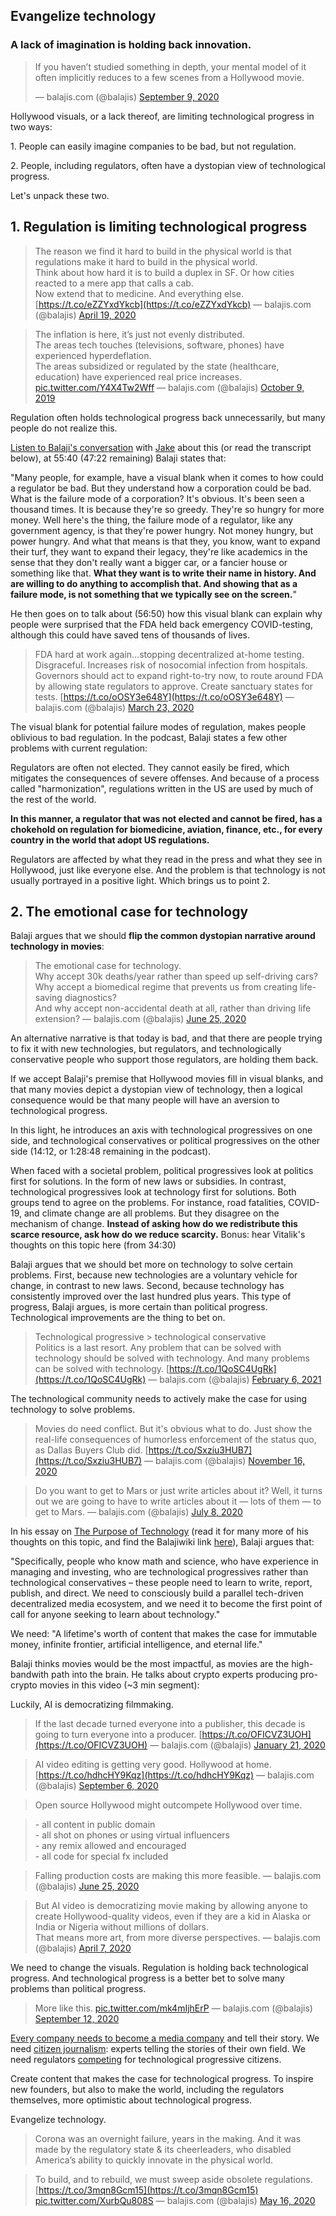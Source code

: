 Evangelize technology
---------------------

### A lack of imagination is holding back innovation.

> If you haven’t studied something in depth, your mental model of it often implicitly reduces to a few scenes from a Hollywood movie.
> 
> — balajis.com (@balajis) [September 9, 2020](https://twitter.com/balajis/status/1303726672391282688?ref_src=twsrc%5Etfw)

Hollywood visuals, or a lack thereof, are limiting technological progress in two ways:

1\. People can easily imagine companies to be bad, but not regulation.

2\. People, including regulators, often have a dystopian view of technological progress.

Let's unpack these two.

1\. Regulation is limiting technological progress
-------------------------------------------------

> The reason we find it hard to build in the physical world is that regulations make it hard to build in the physical world.  
> Think about how hard it is to build a duplex in SF. Or how cities reacted to a mere app that calls a cab.  
> Now extend that to medicine. And everything else. [https://t.co/eZZYxdYkcb](https://t.co/eZZYxdYkcb)
> — balajis.com (@balajis) [April 19, 2020](https://twitter.com/balajis/status/1251945821496467456?ref_src=twsrc%5Etfw)

> The inflation is here, it’s just not evenly distributed.    
> The areas tech touches (televisions, software, phones) have experienced hyperdeflation.  
> The areas subsidized or regulated by the state (healthcare, education) have experienced real price increases. [pic.twitter.com/Y4X4Tw2Wff](https://t.co/Y4X4Tw2Wff)
> — balajis.com (@balajis) [October 9, 2019](https://twitter.com/balajis/status/1181830195260657664?ref_src=twsrc%5Etfw)

Regulation often holds technological progress back unnecessarily, but many people do not realize this.

[Listen to Balaji's conversation](https://open.spotify.com/episode/7upPbLcdLfDlMIAUg7h6TA) with [Jake](https://twitter.com/blogofjake) about this (or read the transcript below), at 55:40 (47:22 remaining) Balaji states that:

"Many people, for example, have a visual blank when it comes to how could a regulator be bad. But they understand how a corporation could be bad. What is the failure mode of a corporation? It's obvious. It's been seen a thousand times. It is because they're so greedy. They're so hungry for more money. Well here's the thing, the failure mode of a regulator, like any government agency, is that they're power hungry. Not money hungry, but power hungry. And what that means is that they, you know, want to expand their turf, they want to expand their legacy, they're like academics in the sense that they don't really want a bigger car, or a fancier house or something like that. **What they want is to write their name in history. And are willing to do anything to accomplish that. And showing that as a failure mode, is not something that we typically see on the screen.**"

He then goes on to talk about (56:50) how this visual blank can explain why people were surprised that the FDA held back emergency COVID-testing, although this could have saved tens of thousands of lives.

> FDA hard at work again...stopping decentralized at-home testing. Disgraceful. Increases risk of nosocomial infection from hospitals.   
> Governors should act to expand right-to-try now, to route around FDA by allowing state regulators to approve. Create sanctuary states for tests. [https://t.co/oOSY3e648Y](https://t.co/oOSY3e648Y)
> — balajis.com (@balajis) [March 23, 2020](https://twitter.com/balajis/status/1242216810654519296?ref_src=twsrc%5Etfw)

The visual blank for potential failure modes of regulation, makes people oblivious to bad regulation. In the podcast, Balaji states a few other problems with current regulation:

Regulators are often not elected. They cannot easily be fired, which mitigates the consequences of severe offenses. And because of a process called "harmonization", regulations written in the US are used by much of the rest of the world.

**In this manner, a regulator that was not elected and cannot be fired, has a chokehold on regulation for biomedicine, aviation, finance, etc., for every country in the world that adopt US regulations.**

Regulators are affected by what they read in the press and what they see in Hollywood, just like everyone else. And the problem is that technology is not usually portrayed in a positive light. Which brings us to point 2.

2\. The emotional case for technology
-------------------------------------

Balaji argues that we should **flip the common dystopian narrative around technology in movies**:

> The emotional case for technology.  
> Why accept 30k deaths/year rather than speed up self-driving cars?  
> Why accept a biomedical regime that prevents us from creating life-saving diagnostics?  
> And why accept non-accidental death at all, rather than driving life extension?
> — balajis.com (@balajis) [June 25, 2020](https://twitter.com/balajis/status/1276010131990261761?ref_src=twsrc%5Etfw)

An alternative narrative is that today is bad, and that there are people trying to fix it with new technologies, but regulators, and technologically conservative people who support those regulators, are holding them back.

If we accept Balaji's premise that Hollywood movies fill in visual blanks, and that many movies depict a dystopian view of technology, then a logical consequence would be that many people will have an aversion to technological progress.

In this light, he introduces an axis with technological progressives on one side, and technological conservatives or political progressives on the other side (14:12, or 1:28:48 remaining in the podcast).

When faced with a societal problem, political progressives look at politics first for solutions. In the form of new laws or subsidies. In contrast, technological progressives look at technology first for solutions. Both groups tend to agree on the problems. For instance, road fatalities, COVID-19, and climate change are all problems. But they disagree on the mechanism of change. **Instead of asking how do we redistribute this scarce resource, ask how do we reduce scarcity.** Bonus: hear Vitalik's thoughts on this topic [](https://podcasts.apple.com/us/podcast/pod-of-jake/id1525087226?i=1000488693677)here (from 34:30)

Balaji argues that we should bet more on technology to solve certain problems. First, because new technologies are a voluntary vehicle for change, in contrast to new laws. Second, because technology has consistently improved over the last hundred plus years. This type of progress, Balaji argues, is more certain than political progress. Technological improvements are the thing to bet on.

> Technological progressive > technological conservative  
> Politics is a last resort. Any problem that can be solved with technology should be solved with technology. And many problems can be solved with technology. [https://t.co/1QoSC4UgRk](https://t.co/1QoSC4UgRk)
> — balajis.com (@balajis) [February 6, 2021](https://twitter.com/balajis/status/1358162767623069697?ref_src=twsrc%5Etfw)

The technological community needs to actively make the case for using technology to solve problems.

> Movies do need conflict. But it's obvious what to do. Just show the real-life consequences of humorless enforcement of the status quo, as Dallas Buyers Club did. [https://t.co/Sxziu3HUB7](https://t.co/Sxziu3HUB7)
> — balajis.com (@balajis) [November 16, 2020](https://twitter.com/balajis/status/1328191212935917570?ref_src=twsrc%5Etfw)

> Do you want to get to Mars or just write articles about it? Well, it turns out we are going to have to write articles about it — lots of them — to get to Mars.
> — balajis.com (@balajis) [July 8, 2020](https://twitter.com/balajis/status/1281001477599723520?ref_src=twsrc%5Etfw)

In his essay on [The Purpose of Technology](https://balajis.com/the-purpose-of-technology/) (read it for many more of his thoughts on this topic, and find the Balajiwiki link [here](purpose-technology.html)), Balaji argues that:

"Specifically, people who know math and science, who have experience in managing and investing, who are technological progressives rather than technological conservatives – these people need to learn to write, report, publish, and direct. We need to consciously build a parallel tech-driven decentralized media ecosystem, and we need it to become the first point of call for anyone seeking to learn about technology."

We need: "A lifetime's worth of content that makes the case for immutable money, infinite frontier, artificial intelligence, and eternal life."

Balaji thinks movies would be the most impactful, as movies are the high-bandwith path into the brain. He talks about crypto experts producing pro-crypto movies in this video (~3 min segment):

Luckily, AI is democratizing filmmaking.

> If the last decade turned everyone into a publisher, this decade is going to turn everyone into a producer. [https://t.co/OFICVZ3UOH](https://t.co/OFICVZ3UOH) 
> — balajis.com (@balajis) [January 21, 2020](https://twitter.com/balajis/status/1219445737576071171?ref_src=twsrc%5Etfw)

> AI video editing is getting very good. Hollywood at home. [https://t.co/hdhcHY9Kqz](https://t.co/hdhcHY9Kqz) 
> — balajis.com (@balajis) [September 6, 2020](https://twitter.com/balajis/status/1302574129971773448?ref_src=twsrc%5Etfw)

> Open source Hollywood might outcompete Hollywood over time.  
 
> \- all content in public domain  
> \- all shot on phones or using virtual influencers  
> \- any remix allowed and encouraged  
> \- all code for special fx included  
 
> Falling production costs are making this more feasible.
> — balajis.com (@balajis) [June 25, 2020](https://twitter.com/balajis/status/1276017630420189184?ref_src=twsrc%5Etfw)

> But AI video is democratizing movie making by allowing anyone to create Hollywood-quality videos, even if they are a kid in Alaska or India or Nigeria without millions of dollars.  
> That means more art, from more diverse perspectives.
> — balajis.com (@balajis) [April 7, 2020](https://twitter.com/balajis/status/1247427709271072768?ref_src=twsrc%5Etfw)

We need to change the visuals. Regulation is holding back technological progress. And technological progress is a better bet to solve many problems than political progress.

> More like this. [pic.twitter.com/mk4mIjhErP](https://t.co/mk4mIjhErP)
> — balajis.com (@balajis) [September 12, 2020](https://twitter.com/balajis/status/1304639824289120256?ref_src=twsrc%5Etfw)

[Every company needs to become a media company](company-media.html) and tell their story. We need [citizen journalism](citizen-journalism.html): experts telling the stories of their own field. We need regulators [competing](https://twitter.com/balajis/status/1357801685775642625) for technological progressive citizens.

Create content that makes the case for technological progress. To inspire new founders, but also to make the world, including the regulators themselves, more optimistic about technological progress.

Evangelize technology.

> Corona was an overnight failure, years in the making. And it was made by the regulatory state & its cheerleaders, who disabled America’s ability to quickly innovate in the physical world.  
 
> To build, and to rebuild, we must sweep aside obsolete regulations.[https://t.co/3mqn8Gcm15](https://t.co/3mqn8Gcm15) [pic.twitter.com/XurbQu808S](https://t.co/XurbQu808S)
> — balajis.com (@balajis) [May 16, 2020](https://twitter.com/balajis/status/1261644489141022720?ref_src=twsrc%5Etfw)